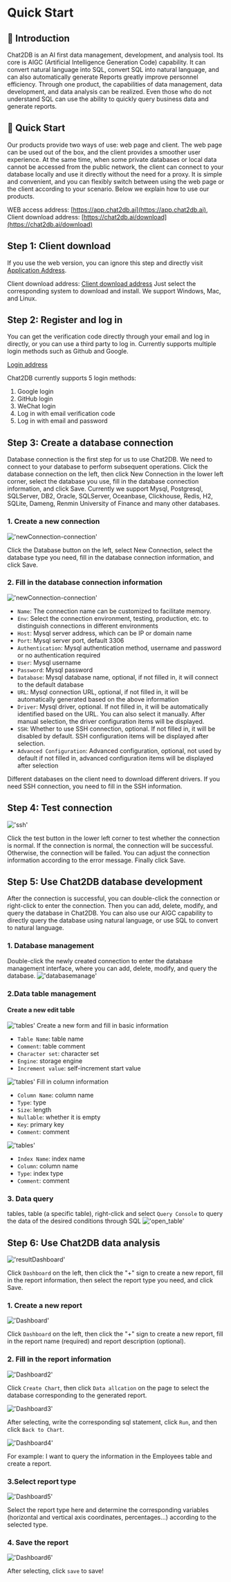 # Quick Start

## 📖 Introduction

Chat2DB is an AI first data management, development, and analysis tool. Its core is AIGC (Artificial Intelligence Generation Code) capability. It can convert natural language into SQL, convert SQL into natural language, and can also automatically generate Reports greatly improve personnel efficiency. Through one product, the capabilities of data management, data development, and data analysis can be realized. Even those who do not understand SQL can use the ability to quickly query business data and generate reports.

## 🚀 Quick Start

Our products provide two ways of use: web page and client. The web page can be used out of the box, and the client provides a smoother user experience. At the same time, when some private databases or local data cannot be accessed from the public network, the client can connect to your database locally and use it directly without the need for a proxy. It is simple and convenient, and you can flexibly switch between using the web page or the client according to your scenario.
Below we explain how to use our products.
  
WEB access address: [https://app.chat2db.ai](https://app.chat2db.ai), Client download address: [https://chat2db.ai/download](https://chat2db.ai/download)


## Step 1: Client download

If you use the web version, you can ignore this step and directly visit [Application Address](https://app.chat2db.ai).

Client download address: [Client download address](https://chat2db.ai/download) Just select the corresponding system to download and install. We support Windows, Mac, and Linux.

## Step 2: Register and log in

You can get the verification code directly through your email and log in directly, or you can use a third party to log in. Currently supports multiple login methods such as Github and Google.

[Login address](https://app.chat2db.ai/login)

Chat2DB currently supports 5 login methods:
1. Google login
2. GitHub login
3. WeChat login
4. Log in with email verification code
5. Log in with email and password


## Step 3: Create a database connection

Database connection is the first step for us to use Chat2DB. We need to connect to your database to perform subsequent operations. Click the database connection on the left, then click New Connection in the lower left corner, select the database you use, fill in the database connection information, and click Save. Currently we support Mysql, Postgresql, SQLServer, DB2, Oracle, SQLServer, Oceanbase, Clickhouse, Redis, H2, SQLite, Dameng, Renmin University of Finance and many other databases.
### 1. Create a new connection
!['newConnection-connection'](/image/connection/newConnection.png)

Click the Database button on the left, select New Connection, select the database type you need, fill in the database connection information, and click Save.

### 2. Fill in the database connection information

!['newConnection-connection'](/image/connection/connectioninfo.png)

- `Name`: The connection name can be customized to facilitate memory.
- `Env`: Select the connection environment, testing, production, etc. to distinguish connections in different environments
- `Host`: Mysql server address, which can be IP or domain name
- `Port`: Mysql server port, default 3306
- `Authentication`: Mysql authentication method, username and password or no authentication required
- `User`: Mysql username
- `Password`: Mysql password
- `Database`: Mysql database name, optional, if not filled in, it will connect to the default database
- `URL`: Mysql connection URL, optional, if not filled in, it will be automatically generated based on the above information
- `Driver`: Mysql driver, optional. If not filled in, it will be automatically identified based on the URL. You can also select it manually. After manual selection, the driver configuration items will be displayed.
- `SSH`: Whether to use SSH connection, optional. If not filled in, it will be disabled by default. SSH configuration items will be displayed after selection.
- `Advanced Configuration`: Advanced configuration, optional, not used by default if not filled in, advanced configuration items will be displayed after selection

Different databases on the client need to download different drivers. If you need SSH connection, you need to fill in the SSH information.


## Step 4: Test connection

!['ssh'](/image/connection/test.png)

Click the test button in the lower left corner to test whether the connection is normal. If the connection is normal, the connection will be successful. Otherwise, the connection will be failed. You can adjust the connection information according to the error message. Finally click Save.

## Step 5: Use Chat2DB database development

After the connection is successful, you can double-click the connection or right-click to enter the connection. Then you can add, delete, modify, and query the database in Chat2DB. You can also use our AIGC capability to directly query the database using natural language, or use SQL to convert to natural language.

### 1. Database management
Double-click the newly created connection to enter the database management interface, where you can add, delete, modify, and query the database.
!['databasemanage'](/image/connection-manage/databasemanage.png)

### 2.Data table management
#### Create a new edit table
!['tables'](/image/connection-manage/create_t_base.png)
Create a new form and fill in basic information
- `Table Name`: table name
- `Comment`: table comment
- `Character set`: character set
- `Engine`: storage engine
- `Increment value`: self-increment start value

!['tables'](/image/connection-manage/create_t_column.png)
Fill in column information
- `Column Name`: column name
- `Type`: type
- `Size`: length
- `Nullable`: whether it is empty
- `Key`: primary key
- `Comment`: comment

!['tables'](/image/connection-manage/create_t_index.png)
- `Index Name`: index name
- `Column`: column name
- `Type`: index type
- `Comment`: comment

### 3. Data query
tables, table (a specific table), right-click and select `Query Console` to query the data of the desired conditions through SQL
!['open_table'](/image/connection-manage/new_console.png)


## Step 6: Use Chat2DB data analysis

!['resultDashboard'](/image/connection-manage/resultDashboard.png)

Click `Dashboard` on the left, then click the "+" sign to create a new report, fill in the report information, then select the report type you need, and click Save.

### 1. Create a new report

!['Dashboard'](/image/connection-manage/creatDashboard.png)

Click `Dashboard` on the left, then click the "+" sign to create a new report, fill in the report name (required) and report description (optional).


### 2. Fill in the report information

!['Dashboard2'](/image/connection-manage/dashboard2.png)

Click `Create Chart`, then click `Data allcation` on the page to select the database corresponding to the generated report.

!['Dashboard3'](/image/connection-manage/dashboard3.png)

After selecting, write the corresponding sql statement, click `Run`, and then click `Back to Chart`.

!['Dashboard4'](/image/connection-manage/dashboard4.png)

For example: I want to query the information in the Employees table and create a report.


### 3.Select report type

!['Dashboard5'](/image/connection-manage/dashboard5.png)

Select the report type here and determine the corresponding variables (horizontal and vertical axis coordinates, percentages...) according to the selected type.


### 4. Save the report

!['Dashboard6'](/image/connection-manage/dashboard6.png)

After selecting, click `save` to save!